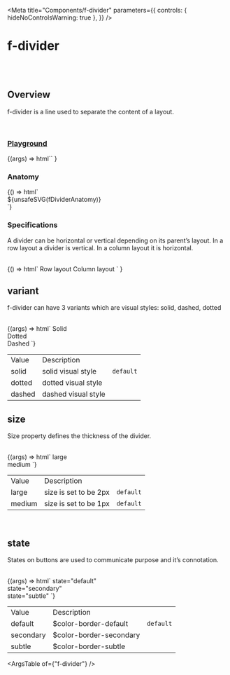 
<Meta
  title="Components/f-divider"
  parameters={{
    controls: { hideNoControlsWarning: true },
  }}
/>

# f-divider

<br />
<br />

## Overview

<f-divider></f-divider>

f-divider is a line used to separate the content of a layout.

<br />

### [Playground](/story/components-f-divider--playground)

<Canvas>
  <Story
    name="Playground"
    argTypes={{
      variant: {
        control: "select",
        options: ["solid", "dashed", "dotted"],
      },
      size: {
        control: "select",
        options: ["large", "medium"],
      },
      state: {
        control: "select",
        options: ["default", "secondary", "subtle"],
      },
    }}
    args={{
      variant: "solid",
      size: "medium",
      state: "default",
    }}
  >
    {(args) =>
      html`<f-div direction="column" padding="x-large"
        ><f-divider variant=${args.variant} size=${args.size} state=${args.state}></f-divider
      ></f-div>`
    }
  </Story>
</Canvas>

<br />

### Anatomy

<f-divider></f-divider>

<Story name="Anatomy">
  {() => html`<div class="align-center">${unsafeSVG(fDividerAnatomy)}</div>`}
</Story>

<br />

### Specifications

<f-divider></f-divider>

A divider can be horizontal or vertical depending on its parent’s layout. In a row layout a
divider is vertical. In a column layout it is horizontal.

<br />

<Story name="Specifications">
  {() =>
    html` <f-div direction="row" gap="auto" padding="large none none none">
        <f-div padding="none x-large" height="hug-content">Row layout</f-div>
        <f-div padding="none x-large" height="hug-content">Column layout</f-div>
      </f-div>
      <f-div padding="x-large" gap="x-large" direction="row">
        <f-div
          padding="large"
          gap="x-large"
          border="medium solid default around"
          direction="row"
          height="486px"
        >
          <f-div
            padding="large"
            gap="large"
            border="medium dashed secondary around"
            height="100%"
            direction="column"
          >
            <f-div height="80px" padding="none" state="secondary" variant="curved"></f-div>
            <f-div height="80px" padding="none" state="secondary" variant="curved"></f-div>
            <f-div height="200px" padding="none" state="secondary" variant="curved"></f-div>
          </f-div>
          <f-divider></f-divider>
          <f-div
            padding="none"
            gap="large"
            state="secondary"
            height="444px"
            variant="curved"
          ></f-div>
        </f-div>
        <f-div
          padding="large"
          gap="x-large"
          border="medium solid default around"
          height="486px"
          direction="column"
        >
          <f-div
            padding="large"
            gap="large"
            border="medium dashed secondary around"
            height="hug-content"
            direction="column"
          >
            <f-div height="80px" padding="none" state="secondary" variant="curved"></f-div>
            <f-div height="80px" padding="none" state="secondary" variant="curved"></f-div>
          </f-div>
          <f-divider></f-divider>
          <f-div
            padding="none"
            state="secondary"
            height="164px"
            variant="curved"
            width="100%"
          ></f-div>
        </f-div>
      </f-div>`
  }
</Story>

<br />

## variant

<f-divider></f-divider>

f-divider can have 3 variants which are visual styles: solid, dashed, dotted

<br />

<Canvas>
  <Story name="variant">
    {(args) => html`<f-div gap="medium" padding="x-large" direction="column">
      <f-div height="hug-content" padding="none">
        <f-text variant="para" size="large" weight="medium">Solid</f-text>
      </f-div>
      <f-divider variant="solid"></f-divider>
      <br />
      <f-div height="hug-content" padding="none">
        <f-text variant="para" size="large" weight="medium">Dotted</f-text>
      </f-div>
      <f-divider variant="dotted"></f-divider>
      <br />
      <f-div height="hug-content" padding="none">
        <f-text variant="para" size="large" weight="medium">Dashed</f-text>
      </f-div>
      <f-divider variant="dashed"></f-divider>
    </f-div>`}
  </Story>
</Canvas>

<table class="custom-table">
  <tbody>
    <tr>
      <td>Value</td>
      <td>Description</td>
      <td></td>
    </tr>
    <tr>
      <td>solid</td>
      <td>solid visual style</td>
      <td>
        <code>default</code>
      </td>
    </tr>
    <tr>
      <td>dotted</td>
      <td>dotted visual style</td>
      <td></td>
    </tr>
    <tr>
      <td>dashed</td>
      <td>dashed visual style</td>
      <td></td>
    </tr>
  </tbody>
</table>

## size

<f-divider></f-divider>

Size property defines the thickness of the divider.

<br />

<Canvas>
  <Story name="size">
    {(args) => html`<f-div gap="medium" padding="x-large" direction="column">
      <f-div height="hug-content" padding="none">
        <f-text variant="para" size="large" weight="medium">large</f-text>
      </f-div>
      <f-divider size="large"></f-divider>
      <br />
      <f-div height="hug-content" padding="none">
        <f-text variant="para" size="large" weight="medium">medium</f-text>
      </f-div>
      <f-divider size="medium"></f-divider>
    </f-div>`}
  </Story>
</Canvas>

<table class="custom-table">
  <tbody>
    <tr>
      <td>Value</td>
      <td>Description</td>
      <td></td>
    </tr>
    <tr>
      <td>large</td>
      <td>size is set to be 2px</td>
      <td>
        <code>default</code>
      </td>
    </tr>
    <tr>
      <td>medium</td>
      <td>size is set to be 1px</td>
      <td>
        <code>default</code>
      </td>
    </tr>
  </tbody>
</table>

<br />

## state

<f-divider></f-divider>

States on buttons are used to communicate purpose and it’s connotation.

<br />

<Canvas>
  <Story name="state">
    {(args) => html`<f-div gap="medium" padding="x-large" direction="column">
      <f-div height="hug-content" padding="none">
        <f-text variant="para" size="large" weight="medium">state="default"</f-text>
      </f-div>
      <f-divider size="large" state="default"></f-divider>
      <br />
      <f-div height="hug-content" padding="none">
        <f-text variant="para" size="large" weight="medium">state="secondary"</f-text>
      </f-div>
      <f-divider size="large" state="secondary"></f-divider>
      <br />
      <f-div height="hug-content" padding="none">
        <f-text variant="para" size="large" weight="medium">state="subtle"</f-text>
      </f-div>
      <f-divider size="large" state="subtle"></f-divider>
    </f-div>`}
  </Story>
</Canvas>

<table class="custom-table">
  <tbody>
    <tr>
      <td>Value</td>
      <td>Description</td>
      <td></td>
    </tr>
    <tr>
      <td>default</td>
      <td>
        <a>$color-border-default</a>
      </td>
      <td>
        <code>default</code>
      </td>
    </tr>
    <tr>
      <td>secondary</td>
      <td>
        <a>$color-border-secondary</a>
      </td>
      <td></td>
    </tr>
    <tr>
      <td>subtle</td>
      <td>
        <a>$color-border-subtle</a>
      </td>
      <td></td>
    </tr>
  </tbody>
</table>

<ArgsTable of={"f-divider"} />
